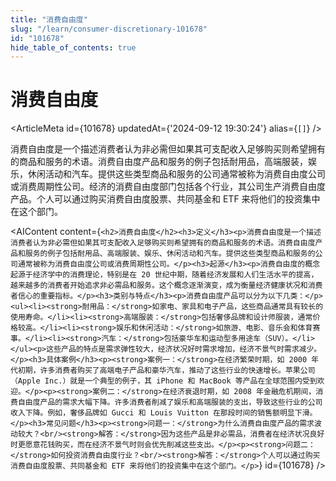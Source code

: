 ```yaml
---
title: "消费自由度"
slug: "/learn/consumer-discretionary-101678"
id: "101678"
hide_table_of_contents: true
---
```



# 消费自由度

<ArticleMeta id={101678} updatedAt={'2024-09-12 19:30:24'} alias={`[]`} />
<div className='border-solid border-b border-t-0 my-4 border-[var(--ifm-color-gray-300)]' />

消费自由度是一个描述消费者认为非必需但如果其可支配收入足够购买则希望拥有的商品和服务的术语。消费自由度产品和服务的例子包括耐用品，高端服装，娱乐，休闲活动和汽车。提供这些类型商品和服务的公司通常被称为消费自由度公司或消费周期性公司。经济的消费自由度部门包括各个行业，其公司生产消费自由度产品。个人可以通过购买消费自由度股票、共同基金和 ETF 来将他们的投资集中在这个部门。

<AIContent content={`<h2>消费自由度</h2><h3>定义</h3><p>消费自由度是一个描述消费者认为非必需但如果其可支配收入足够购买则希望拥有的商品和服务的术语。消费自由度产品和服务的例子包括耐用品、高端服装、娱乐、休闲活动和汽车。提供这些类型商品和服务的公司通常被称为消费自由度公司或消费周期性公司。</p><h3>起源</h3><p>消费自由度的概念起源于经济学中的消费理论，特别是在 20 世纪中期，随着经济发展和人们生活水平的提高，越来越多的消费者开始追求非必需品和服务。这个概念逐渐演变，成为衡量经济健康状况和消费者信心的重要指标。</p><h3>类别与特点</h3><p>消费自由度产品可以分为以下几类：</p><ul><li><strong>耐用品：</strong>如家电、家具和电子产品，这些商品通常具有较长的使用寿命。</li><li><strong>高端服装：</strong>包括奢侈品牌和设计师服装，通常价格较高。</li><li><strong>娱乐和休闲活动：</strong>如旅游、电影、音乐会和体育赛事。</li><li><strong>汽车：</strong>包括豪华车和运动型多用途车（SUV）。</li></ul><p>这些产品的特点是需求弹性较大，经济状况好时需求增加，经济不景气时需求减少。</p><h3>具体案例</h3><p><strong>案例一：</strong>在经济繁荣时期，如 2000 年代初期，许多消费者购买了高端电子产品和豪华汽车，推动了这些行业的快速增长。苹果公司（Apple Inc.）就是一个典型的例子，其 iPhone 和 MacBook 等产品在全球范围内受到欢迎。</p><p><strong>案例二：</strong>在经济衰退时期，如 2008 年金融危机期间，消费自由度产品的需求大幅下降。许多消费者削减了娱乐和高端服装的支出，导致这些行业的公司收入下降。例如，奢侈品牌如 Gucci 和 Louis Vuitton 在那段时间的销售额明显下滑。</p><h3>常见问题</h3><p><strong>问题一：</strong>为什么消费自由度产品的需求波动较大？<br/><strong>解答：</strong>因为这些产品是非必需品，消费者在经济状况良好时更愿意花钱购买，而在经济不景气时则会优先削减这些支出。</p><p><strong>问题二：</strong>如何投资消费自由度行业？<br/><strong>解答：</strong>个人可以通过购买消费自由度股票、共同基金和 ETF 来将他们的投资集中在这个部门。</p>`} id={101678} />
